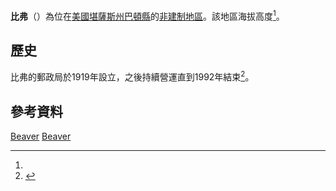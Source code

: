 {{noteTA
|1=zh-hans:县;zh-hk:縣;zh-tw:郡;
}}
{{Infobox settlement
|official_name = 比弗
|native_name = Beaver
|settlement_type = [[非建制地區|非建制地區]] 
|nickname = 
|motto =
|pushpin_map=USA Kansas
|coordinates_region = US-KS
|subdivision_type = [[世界政區索引|國家]]
|subdivision_name = [[美国|美国]]
|subdivision_type1 = [[美國行政區劃|州]]
|subdivision_name1 = [[堪薩斯州|堪薩斯州]]
|subdivision_type2 = [[堪薩斯州行政區劃|縣]]
|subdivision_name2 = [[巴頓縣_(堪薩斯州)|巴頓縣]]
|unit_pref  =  
|area_footnotes = 
|area_magnitude = 
|area_total_km2 = 
|population_as_of = 
|population_footnotes = 
|population_total = 
|population_density_km2 = 
|timezone = 
|utc_offset = 
|timezone_DST = 
|utc_offset_DST = 
|elevation_footnotes = 
|elevation_m = 587
|elevation_ft = 1926
|latd = 38 |latm = 38 |lats = 24 |latNS = N 
|longd = 98 |longm = 40 |longs = 01 |longEW = W 
|coordinates_display=%
|area_code =
|blank_name = [[地名信息系统|GNIS]] ID
|blank_info = 475426<ref name=gnis>{{GNIS|475426|name=Beaver, Kansas}}</ref>
|website = 
}}

'''比弗'''（{{lang-en|'''Beaver'''}}）為位在[[美國|美國]][[堪薩斯州|堪薩斯州]][[巴頓縣_(堪薩斯州)|巴頓縣]]的[[非建制地區|非建制地區]]。該地區海拔高度{{convert|587|m|ft}}<ref name=gnis/>。

==歷史==
比弗的郵政局於1919年設立，之後持續營運直到1992年結束<ref>{{cite web | url=http://www.kshs.org/geog/geog_postoffices/search/county:BT | title=Kansas Post Offices, 1828-1961 (archived) | publisher=Kansas Historical Society | accessdate=4 June 2014 | deadurl=yes | archiveurl=https://web.archive.org/web/20131009134252/http://www.kshs.org/geog/geog_postoffices/search/county:BT | archivedate=2013年10月9日 }}</ref>。

==參考資料==
{{Reflist}}

{{巴頓縣 (堪薩斯州)}}

[[Category:巴頓縣非建制地區_(堪薩斯州)|Beaver]]
[[Category:堪薩斯州非建制地區|Beaver]]

{{Kansas-stub}}